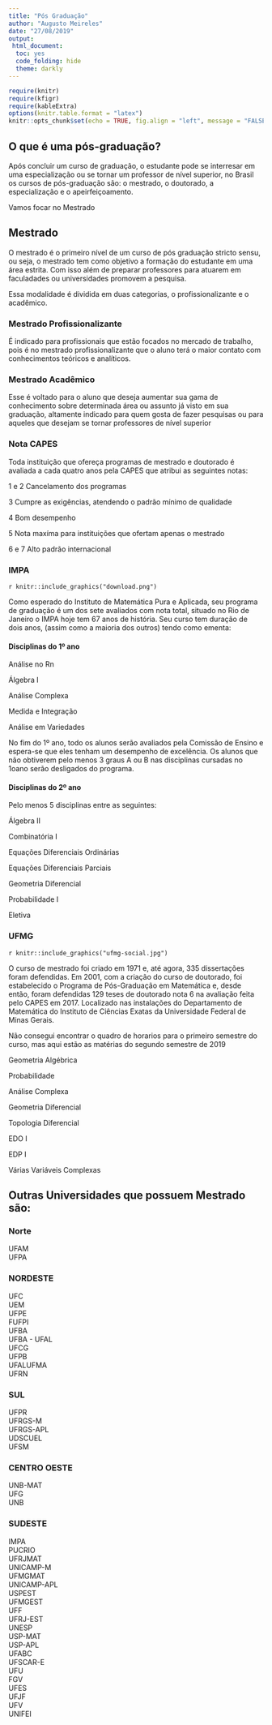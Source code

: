 ---
title: "Pós Graduação"
author: "Augusto Meireles"
date: "27/08/2019"
output: 
 html_document:
  toc: yes
  code_folding: hide
  theme: darkly
---

```{r setup, include=FALSE}
require(knitr)
require(kfigr)
require(kableExtra)
options(knitr.table.format = "latex")
knitr::opts_chunk$set(echo = TRUE, fig.align = "left", message = "FALSE", warning = "FALSE", fig.height = 5, fig.width = 7.2)
```



## **O que é uma pós-graduação?**

Após concluir um curso de graduação, o estudante pode se interresar em uma especialização ou se tornar um professor de nível superior, no Brasil os cursos de pós-graduação são:
o mestrado, o doutorado, a especialização e o apeirfeiçoamento.


Vamos focar no Mestrado

## Mestrado

O mestrado é o primeiro nível de um curso de pós graduação stricto sensu, ou seja, o mestrado tem como objetivo a formação do estudante em uma área estrita. Com isso além de preparar professores para atuarem em faculadades ou universidades promovem a pesquisa. 

Essa modalidade é dividida em duas categorias, o profissionalizante e o acadêmico. 

### Mestrado Profissionalizante 

É indicado para profissionais que estão focados no mercado de trabalho, pois é no mestrado profissionalizante que o aluno terá o maior contato com conhecimentos teóricos e analíticos.

### Mestrado Acadêmico

Esse é voltado para o aluno que deseja aumentar sua gama de conhecimento sobre determinada área ou assunto já visto em sua graduação, altamente indicado para quem gosta de fazer pesquisas ou para aqueles que desejam se tornar professores de nível superior

### Nota CAPES

Toda instituição que ofereça programas de mestrado e doutorado é avaliada a cada quatro anos pela CAPES que atribui as seguintes notas:

1 e 2 Cancelamento dos programas 

3 Cumpre as exigências, atendendo o padrão mínimo de qualidade

4 Bom desempenho

5 Nota maxíma para instituições que ofertam apenas o mestrado

6 e 7 Alto padrão internacional


### IMPA 

`r knitr::include_graphics("download.png")`


Como esperado do Instituto de Matemática Pura e Aplicada, seu programa de graduação é um dos sete avaliados com nota total, situado no Rio de Janeiro o IMPA hoje tem 67 anos de história. Seu curso tem duração de dois anos, (assim como a maioria dos outros) tendo como ementa:





#### Disciplinas do 1º ano

Análise no Rn

Álgebra I

Análise Complexa

Medida e Integração

Análise em Variedades

No fim do 1º ano, todo os alunos serão avaliados pela Comissão de Ensino e espera-se que eles tenham um desempenho de excelência. Os alunos que não obtiverem pelo menos 3 graus A ou B nas disciplinas cursadas no 1oano serão desligados do programa.


#### Disciplinas do 2º ano

Pelo menos 5 disciplinas entre as seguintes: 

Álgebra II

Combinatória I

Equações Diferenciais Ordinárias

Equações Diferenciais Parciais

Geometria Diferencial

Probabilidade I

Eletiva


### UFMG

`r knitr::include_graphics("ufmg-social.jpg")`

O curso de mestrado foi criado em 1971 e, até agora, 335 dissertações foram defendidas. Em 2001, com a criação do curso de doutorado, foi estabelecido o Programa de Pós-Graduação em Matemática e, desde então, foram defendidas 129 teses de doutorado nota 6 na avaliação feita pelo CAPES em 2017. Localizado nas instalações do Departamento de Matemática do Instituto de Ciências Exatas da Universidade Federal de Minas Gerais.

Não consegui encontrar o quadro de horarios para o primeiro semestre do curso, mas aqui estão as matérias do segundo semestre de 2019

Geometria Algébrica

Probabilidade

Análise Complexa

Geometria Diferencial

Topologia Diferencial

EDO I

EDP I

Várias Variáveis Complexas

## Outras Universidades que possuem Mestrado são:

### Norte

UFAM <br />
UFPA <br />

### NORDESTE

UFC <br />
UEM <br />
UFPE <br />
FUFPI <br />
UFBA <br />
UFBA - UFAL <br />
UFCG <br />
UFPB <br />
UFALUFMA <br />
UFRN <br />

### SUL

UFPR <br />
UFRGS-M <br />
UFRGS-APL <br />
UDSCUEL <br />
UFSM <br />

### CENTRO OESTE

UNB-MAT <br />
UFG <br />
UNB <br />

### SUDESTE

IMPA <br />
PUCRIO <br />
UFRJMAT <br />
UNICAMP-M <br />
UFMGMAT <br />
UNICAMP-APL <br />
USPEST <br />
UFMGEST <br />
UFF <br />
UFRJ-EST <br />
UNESP <br />
USP-MAT <br />
USP-APL <br />
UFABC <br />
UFSCAR-E <br />
UFU <br />
FGV <br />
UFES <br />
UFJF <br />
UFV <br />
UNIFEI <br />
